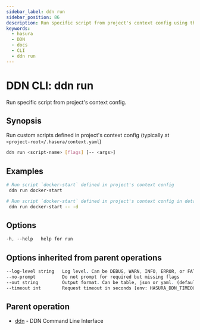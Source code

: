 ```yaml
---
sidebar_label: ddn run
sidebar_position: 86
description: Run specific script from project's context config using the DDN CLI
keywords:
  - hasura
  - DDN
  - docs
  - CLI
  - ddn run
---
```


# DDN CLI: ddn run

Run specific script from project's context config.

## Synopsis

Run custom scripts defined in project's context config (typically at `<project-root>/.hasura/context.yaml`)

```bash
ddn run <script-name> [flags] [-- <args>]
```

## Examples

```bash
# Run script `docker-start` defined in project's context config
 ddn run docker-start

# Run script `docker-start` defined in project's context config in detached mode
 ddn run docker-start -- -d
```

## Options

```sass
-h, --help   help for run
```

## Options inherited from parent operations

```sass
--log-level string   Log level. Can be DEBUG, WARN, INFO, ERROR, or FATAL. (default "INFO")
--no-prompt          Do not prompt for required but missing flags
--out string         Output format. Can be table, json or yaml. (default "table")
--timeout int        Request timeout in seconds [env: HASURA_DDN_TIMEOUT] (default 100)
```

## Parent operation

- [ddn](/reference/cli/commands/ddn) - DDN Command Line Interface
